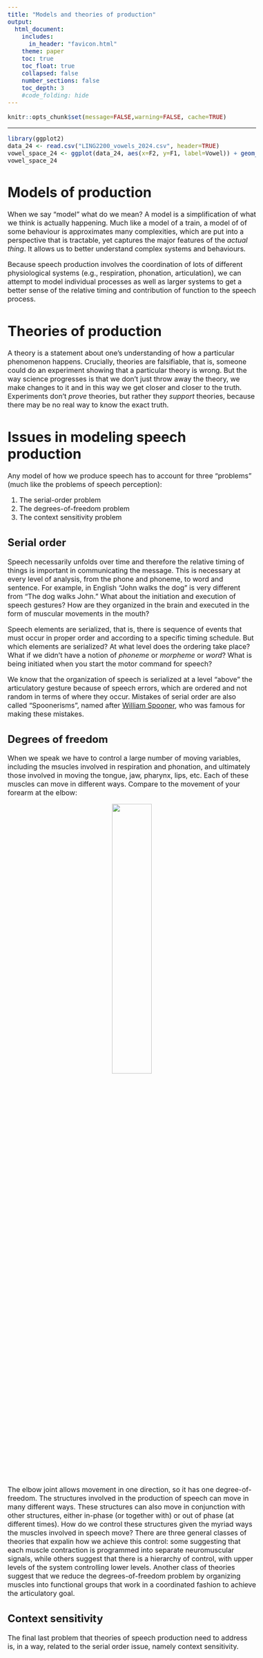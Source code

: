 ```yaml
---
title: "Models and theories of production"
output:
  html_document:
    includes:
      in_header: "favicon.html"
    theme: paper
    toc: true
    toc_float: true
    collapsed: false
    number_sections: false
    toc_depth: 3
    #code_folding: hide
---
```

<style type="text/css">
  body{
  font-size: 12pt;
}
</style>

```r
knitr::opts_chunk$set(message=FALSE,warning=FALSE, cache=TRUE)
```

----

```r
library(ggplot2)
data_24 <- read.csv("LING2200_vowels_2024.csv", header=TRUE)
vowel_space_24 <- ggplot(data_24, aes(x=F2, y=F1, label=Vowel)) + geom_text() + scale_x_reverse() + scale_y_reverse()
vowel_space_24
```


# Models of production
 
 When we say "model" what do we mean? A model is a simplification of what we think is actually happening. Much like a model of a train, a model of of some behaviour is approximates many complexities, which are put into a perspective that is tractable, yet captures the major features of the *actual thing*. It allows us to better understand complex systems and behaviours.

Because speech production involves the coordination of lots of different physiological systems (e.g., respiration, phonation, articulation), we can attempt to model individual processes as well as larger systems to get a better sense of the relative timing and contribution of function to the speech process.

# Theories of production

A theory is a statement about one's understanding of how a particular phenomenon happens. Crucially, theories are falsifiable, that is, someone could do an experiment showing that a particular theory is wrong. But the way science progresses is that we don't just throw away the theory, we make changes to it and in this way we get closer and closer to the truth. Experiments don't *prove* theories, but rather they *support* theories, because there may be no real way to know the exact truth. 

# Issues in modeling speech production

Any model of how we produce speech has to account for three "problems" (much like the problems of speech perception):

1. The serial-order problem
2. The degrees-of-freedom problem
3. The context sensitivity problem

## Serial order

Speech necessarily unfolds over time and therefore the relative timing of things is important in communicating the message. This is necessary at every level of analysis, from the phone and phoneme, to word and sentence. For example, in English "John walks the dog" is very different from "The dog walks John." What about the initiation and execution of speech gestures? How are they organized in the brain and executed in the form of muscular movements in the mouth?

Speech elements are serialized, that is, there is sequence of events that must occur in proper order and according to a specific timing schedule. But which elements are serialized? At what level does the ordering take place? What if we didn't have a notion of *phoneme* or *morpheme* or *word*? What is being initiated when you start the motor command for speech?

We know that the organization of speech is serialized at a level "above" the articulatory gesture because of speech errors, which are ordered and not random in terms of where they occur. Mistakes of serial order are also called "Spoonerisms", named after [William Spooner](https://en.wikipedia.org/wiki/William_Archibald_Spooner), who was famous for making these mistakes. 

## Degrees of freedom

When we speak we have to control a large number of moving variables, including the msucles involved in respiration and phonation, and ultimately those involved in moving the tongue, jaw, pharynx, lips, etc. Each of these muscles can move in different ways. Compare to the movement of your forearm at the elbow:

<p align="center">
  <img src="images/elbow-flexion-gif-biceps.gif" width="40%" height="40%">
</p>

The elbow joint allows movement in one direction, so it has one degree-of-freedom. The structures involved in the production of speech can move in many different ways. These structures can also move in conjunction with other structures, either in-phase (or together with) or out of phase (at different times). How do we control these structures given the myriad ways the muscles involved in speech move? There are three general classes of theories that expalin how we achieve this control: some suggesting that each muscle contraction is programmed into separate neuromuscular signals, while others suggest that there is a hierarchy of control, with upper levels of the system controlling lower levels. Another class of theories suggest that we reduce the degrees-of-freedom problem by organizing muscles into functional groups that work in a coordinated fashion to achieve the articulatory goal. 

## Context sensitivity

The final last problem that theories of speech production need to address is, in a way, related to the serial order issue, namely context sensitivity. 